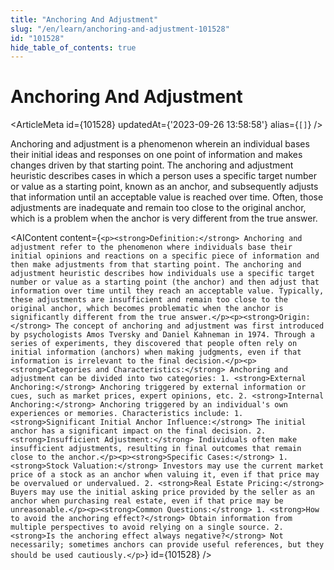 ```yaml
---
title: "Anchoring And Adjustment"
slug: "/en/learn/anchoring-and-adjustment-101528"
id: "101528"
hide_table_of_contents: true
---
```



# Anchoring And Adjustment

<ArticleMeta id={101528} updatedAt={'2023-09-26 13:58:58'} alias={`[]`} />
<div className='border-solid border-b border-t-0 my-4 border-[var(--ifm-color-gray-300)]' />

Anchoring and adjustment is a phenomenon wherein an individual bases their initial ideas and responses on one point of information and makes changes driven by that starting point. The anchoring and adjustment heuristic describes cases in which a person uses a specific target number or value as a starting point, known as an anchor, and subsequently adjusts that information until an acceptable value is reached over time. Often, those adjustments are inadequate and remain too close to the original anchor, which is a problem when the anchor is very different from the true answer.

<AIContent content={`<p><strong>Definition:</strong> Anchoring and adjustment refer to the phenomenon where individuals base their initial opinions and reactions on a specific piece of information and then make adjustments from that starting point. The anchoring and adjustment heuristic describes how individuals use a specific target number or value as a starting point (the anchor) and then adjust that information over time until they reach an acceptable value. Typically, these adjustments are insufficient and remain too close to the original anchor, which becomes problematic when the anchor is significantly different from the true answer.</p><p><strong>Origin:</strong> The concept of anchoring and adjustment was first introduced by psychologists Amos Tversky and Daniel Kahneman in 1974. Through a series of experiments, they discovered that people often rely on initial information (anchors) when making judgments, even if that information is irrelevant to the final decision.</p><p><strong>Categories and Characteristics:</strong> Anchoring and adjustment can be divided into two categories: 1. <strong>External Anchoring:</strong> Anchoring triggered by external information or cues, such as market prices, expert opinions, etc. 2. <strong>Internal Anchoring:</strong> Anchoring triggered by an individual's own experiences or memories. Characteristics include: 1. <strong>Significant Initial Anchor Influence:</strong> The initial anchor has a significant impact on the final decision. 2. <strong>Insufficient Adjustment:</strong> Individuals often make insufficient adjustments, resulting in final outcomes that remain close to the anchor.</p><p><strong>Specific Cases:</strong> 1. <strong>Stock Valuation:</strong> Investors may use the current market price of a stock as an anchor when valuing it, even if that price may be overvalued or undervalued. 2. <strong>Real Estate Pricing:</strong> Buyers may use the initial asking price provided by the seller as an anchor when purchasing real estate, even if that price may be unreasonable.</p><p><strong>Common Questions:</strong> 1. <strong>How to avoid the anchoring effect?</strong> Obtain information from multiple perspectives to avoid relying on a single source. 2. <strong>Is the anchoring effect always negative?</strong> Not necessarily; sometimes anchors can provide useful references, but they should be used cautiously.</p>`} id={101528} />
